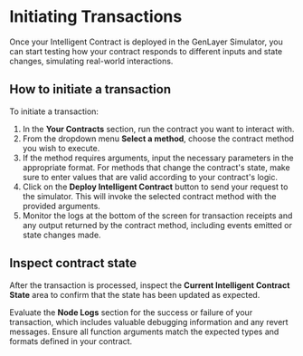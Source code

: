 # Initiating Transactions

Once your Intelligent Contract is deployed in the GenLayer Simulator, you can start testing how your contract responds to different inputs and state changes, simulating real-world interactions.

## How to initiate a transaction

To initiate a transaction:

1. In the **Your Contracts** section, run the contract you want to interact with.
2. From the dropdown menu **Select a method**, choose the contract method you wish to execute.
3. If the method requires arguments, input the necessary parameters in the appropriate format. For methods that change the contract's state, make sure to enter values that are valid according to your contract's logic.
4. Click on the **Deploy Intelligent Contract** button to send your request to the simulator. This will invoke the selected contract method with the provided arguments.
5. Monitor the logs at the bottom of the screen for transaction receipts and any output returned by the contract method, including events emitted or state changes made.

## Inspect contract state

After the transaction is processed, inspect the **Current Intelligent Contract State** area to confirm that the state has been updated as expected.

Evaluate the **Node Logs** section for the success or failure of your transaction, which includes valuable debugging information and any revert messages. Ensure all function arguments match the expected types and formats defined in your contract.
